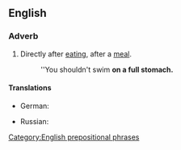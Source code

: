 ==English==

===Adverb===
{{en-adv|-}}

# {{context|idiomatic|lang=en}} Directly after [[eating]], after a [[meal]].
#: ''You shouldn't swim '''on a full stomach.'''

====Translations====
{{trans-top|directly after eating, after a meal}}
* German: {{t|de|mit vollem Magen}}
{{trans-mid}}
* Russian: {{t|ru|на полный желудок}}
{{trans-bottom}}

[[Category:English prepositional phrases]]